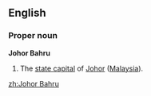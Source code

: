 ==English==
===Proper noun===
'''Johor Bahru'''
#The [[state capital]] of [[Johor]] ([[Malaysia]]).

[[zh:Johor Bahru]]